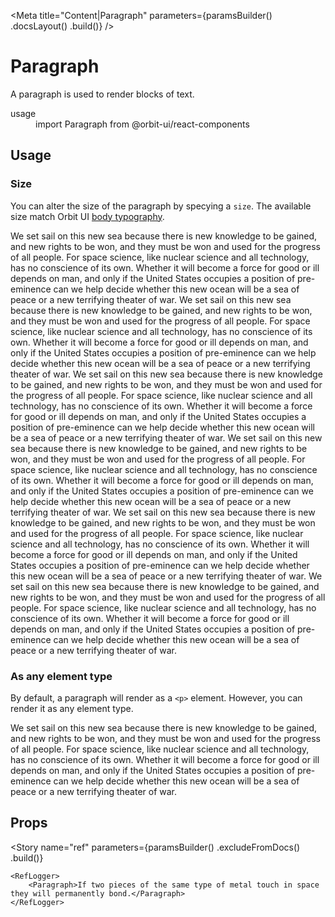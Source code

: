 
<Meta
    title="Content|Paragraph"
    parameters={paramsBuilder()
        .docsLayout(<ReactComponentsLayout sourcePath="/packages/react-components/src/text/src" />)
        .build()}
/>

# Paragraph

A paragraph is used to render blocks of text.

<dl>
    <div>
        <dt>usage</dt>
        <dd>import Paragraph from @orbit-ui/react-components</dd>
    </div>
</dl>

## Usage

### Size

You can alter the size of the paragraph by specying a `size`. The available size match Orbit UI [body typography](?path=/docs/materials-typography--page#body).

<Preview>
    <Story name="default">
        <div>
            <Paragraph size="2xl">We set sail on this new sea because there is new knowledge to be gained, and new rights to be won, and they must be won and used for the progress of all people. For space science, like nuclear science and all technology, has no conscience of its own. Whether it will become a force for good or ill depends on man, and only if the United States occupies a position of pre-eminence can we help decide whether this new ocean will be a sea of peace or a new terrifying theater of war.</Paragraph>
            <Paragraph size="xl">We set sail on this new sea because there is new knowledge to be gained, and new rights to be won, and they must be won and used for the progress of all people. For space science, like nuclear science and all technology, has no conscience of its own. Whether it will become a force for good or ill depends on man, and only if the United States occupies a position of pre-eminence can we help decide whether this new ocean will be a sea of peace or a new terrifying theater of war.</Paragraph>
            <Paragraph size="lg">We set sail on this new sea because there is new knowledge to be gained, and new rights to be won, and they must be won and used for the progress of all people. For space science, like nuclear science and all technology, has no conscience of its own. Whether it will become a force for good or ill depends on man, and only if the United States occupies a position of pre-eminence can we help decide whether this new ocean will be a sea of peace or a new terrifying theater of war.</Paragraph>
            <Paragraph>We set sail on this new sea because there is new knowledge to be gained, and new rights to be won, and they must be won and used for the progress of all people. For space science, like nuclear science and all technology, has no conscience of its own. Whether it will become a force for good or ill depends on man, and only if the United States occupies a position of pre-eminence can we help decide whether this new ocean will be a sea of peace or a new terrifying theater of war.</Paragraph>
            <Paragraph size="sm">We set sail on this new sea because there is new knowledge to be gained, and new rights to be won, and they must be won and used for the progress of all people. For space science, like nuclear science and all technology, has no conscience of its own. Whether it will become a force for good or ill depends on man, and only if the United States occupies a position of pre-eminence can we help decide whether this new ocean will be a sea of peace or a new terrifying theater of war.</Paragraph>
            <Paragraph size="xs">We set sail on this new sea because there is new knowledge to be gained, and new rights to be won, and they must be won and used for the progress of all people. For space science, like nuclear science and all technology, has no conscience of its own. Whether it will become a force for good or ill depends on man, and only if the United States occupies a position of pre-eminence can we help decide whether this new ocean will be a sea of peace or a new terrifying theater of war.</Paragraph>
        </div>
    </Story>
</Preview>

### As any element type

By default, a paragraph will render as a `<p>` element. However, you can render it as any element type.

<Preview>
    <Story name="div">
        <Paragraph as="div">We set sail on this new sea because there is new knowledge to be gained, and new rights to be won, and they must be won and used for the progress of all people. For space science, like nuclear science and all technology, has no conscience of its own. Whether it will become a force for good or ill depends on man, and only if the United States occupies a position of pre-eminence can we help decide whether this new ocean will be a sea of peace or a new terrifying theater of war.</Paragraph>
    </Story>
</Preview>

## Props

<Props of={InnerParagraph} />

<Story
    name="ref"
    parameters={paramsBuilder()
        .excludeFromDocs()
        .build()}
>
    <RefLogger>
        <Paragraph>If two pieces of the same type of metal touch in space they will permanently bond.</Paragraph>
    </RefLogger>
</Story>

